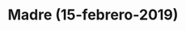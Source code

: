 ---
title: "Madre (15-febrero-2019)"
link: "/madre2/"
description: " Madre solo hay una y bendito DIOS me toco a mi, gracias por tanto Amor, nos vemos en el cielo."
---